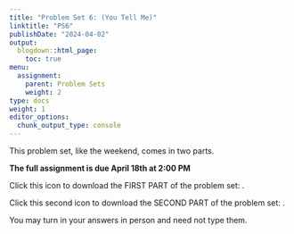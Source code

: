 ```yaml
---
title: "Problem Set 6: (You Tell Me)"
linktitle: "PS6"
publishDate: "2024-04-02"
output:
  blogdown::html_page:
    toc: true
menu:
  assignment:
    parent: Problem Sets
    weight: 2
type: docs
weight: 1
editor_options:
  chunk_output_type: console
---
```


This problem set, like the weekend, comes in two parts.

:::fyi
**The full assignment is due April 18th at 2:00 PM**

Click this icon to download the FIRST PART of the problem set: [<i class="fas fa-file-download"></i>](/ps/PS6a.pdf).

Click this second icon to download the SECOND PART of the problem set: [<i class="fas fa-file-download"></i>](/ps/PS6b.pdf).



You may turn in your answers in person and need not type them.
:::
